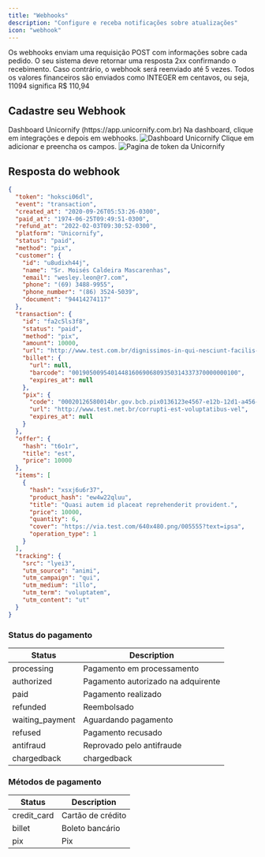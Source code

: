 ```yaml
---
title: "Webhooks"
description: "Configure e receba notificações sobre atualizações"
icon: "webhook"
---
```


<Tip>
  Os webhooks enviam uma requisição POST com informações sobre cada pedido. O
  seu sistema deve retornar uma resposta 2xx confirmando o recebimento. Caso
  contrário, o webhook será reenviado até 5 vezes.
</Tip>

<Tip>
  Todos os valores financeiros são enviados como INTEGER em centavos, ou seja,
  11094 significa R$ 110,94
</Tip>

## Cadastre seu Webhook

<Steps>
  <Step title="Acesse a dashboard da Unicornify">
    <Card>Dashboard Unicornify (https://app.unicornify.com.br)</Card>
  </Step>
  <Step title="Entre na página de webhooks">
    <Card>
      Na dashboard, clique em integrações e depois em webhooks.
      <img src="/images/webhook_page.png" alt="Dashboard Unicornify" />
    </Card>
  </Step>
  <Step title="configurando seu webhook">
    <Card>
      Clique em adicionar e preencha os campos.
      <img src="/images/webhook_menu.png" alt="Pagina de token da Unicornify" />
    </Card>
  </Step>
</Steps>

## Resposta do webhook

```JSON
{
  "token": "hoksci06dl",
  "event": "transaction",
  "created_at": "2020-09-26T05:53:26-0300",
  "paid_at": "1974-06-25T09:49:51-0300",
  "refund_at": "2022-02-03T09:30:52-0300",
  "platform": "Unicornify",
  "status": "paid",
  "method": "pix",
  "customer": {
    "id": "u8udixh44j",
    "name": "Sr. Moisés Caldeira Mascarenhas",
    "email": "wesley.leon@r7.com",
    "phone": "(69) 3488-9955",
    "phone_number": "(86) 3524-5039",
    "document": "94414274117"
  },
  "transaction": {
    "id": "fa2c5ls3f8",
    "status": "paid",
    "method": "pix",
    "amount": 10000,
    "url": "http://www.test.com.br/dignissimos-in-qui-nesciunt-facilis-voluptatibus-culpa.html",
    "billet": {
      "url": null,
      "barcode": "00190500954014481606906809350314337370000000100",
      "expires_at": null
    },
    "pix": {
      "code": "00020126580014br.gov.bcb.pix0136123e4567-e12b-12d1-a456-426655440000 5204000053039865802BR5913Fulano de Tal6008BRASILIA62070503***63041D3D",
      "url": "http://www.test.net.br/corrupti-est-voluptatibus-vel",
      "expires_at": null
    }
  },
  "offer": {
    "hash": "t6o1r",
    "title": "est",
    "price": 10000
  },
  "items": [
    {
      "hash": "xsxj6u6r37",
      "product_hash": "ew4w22qluu",
      "title": "Quasi autem id placeat reprehenderit provident.",
      "price": 10000,
      "quantity": 6,
      "cover": "https://via.test.com/640x480.png/005555?text=ipsa",
      "operation_type": 1
    }
  ],
  "tracking": {
    "src": "lyei3",
    "utm_source": "animi",
    "utm_campaign": "qui",
    "utm_medium": "illo",
    "utm_term": "voluptatem",
    "utm_content": "ut"
  }
}
```

### Status do pagamento

| Status          | Description                        |
| --------------- | ---------------------------------- |
| processing      | Pagamento em processamento         |
| authorized      | Pagamento autorizado na adquirente |
| paid            | Pagamento realizado                |
| refunded        | Reembolsado                        |
| waiting_payment | Aguardando pagamento               |
| refused         | Pagamento recusado                 |
| antifraud       | Reprovado pelo antifraude          |
| chargedback     | chargedback                        |

### Métodos de pagamento

| Status      | Description       |
| ----------- | ----------------- |
| credit_card | Cartão de crédito |
| billet      | Boleto bancário   |
| pix         | Pix               |
